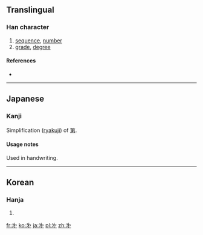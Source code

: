 ==Translingual==

===Han character===
{{Han char|rn=6|rad=亅|as=03|sn=4|four=|canj=戈弓弓竹 (INNH)}}

# [[sequence]], [[number]]
# [[grade]], [[degree]]

====References====
* {{Han ref|kx=0085.191|dkj=|dj=|hdz=|uh=3427|ud=13351|bh=|bd=}}

----

==Japanese==

===Kanji===
{{ja-kanji|grade=uc|rs=亅03}}

Simplification ([[略字|ryakuji]]) of [[第#Kanji|第]].

====Usage notes====
Used in handwriting.

----

==Korean==

===Hanja===
{{ko-hanja|hangeul=제|rv=je|mr=che|y=ce|eumhun=차례|ehrv=charye|ehmr=ch'arye|ehy=chalye}}

# {{defn|lang=ko|sort=亅03}}

[[fr:㐧]]
[[ko:㐧]]
[[ja:㐧]]
[[pl:㐧]]
[[zh:㐧]]
